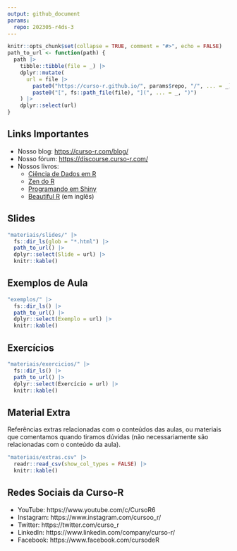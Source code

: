 ```yaml
---
output: github_document
params:
  repo: 202305-r4ds-3
---
```


<!-- README.md is generated from README.Rmd. Please edit that file -->

```r
knitr::opts_chunk$set(collapse = TRUE, comment = "#>", echo = FALSE)
path_to_url <- function(path) {
  path |>
    tibble::tibble(file = _) |>
    dplyr::mutate(
      url = file |>
        paste0("https://curso-r.github.io/", params$repo, "/", ... = _) |>
        paste0("[", fs::path_file(file), "](", ... = _, ")")
    ) |>
    dplyr::select(url)
}
```

## Links Importantes

- Nosso blog: [https://curso-r.com/blog/](https://curso-r.com/blog/)
- Nosso fórum: [https://discourse.curso-r.com/](https://discourse.curso-r.com/)
- Nossos livros:
  - [Ciência de Dados em R](https://livro.curso-r.com/)
  - [Zen do R](https://curso-r.github.io/zen-do-r/)
  - [Programando em Shiny](https://programando-em-shiny.curso-r.com/)
  - [Beautiful R](https://curso-r.github.io/beautiful-r/) (em inglês)

## Slides

```r
"materiais/slides/" |>
  fs::dir_ls(glob = "*.html") |>
  path_to_url() |>
  dplyr::select(Slide = url) |>
  knitr::kable()
```

## Exemplos de Aula

```r
"exemplos/" |>
  fs::dir_ls() |>
  path_to_url() |>
  dplyr::select(Exemplo = url) |>
  knitr::kable()
```

## Exercícios

```r
"materiais/exercicios/" |>
  fs::dir_ls() |>
  path_to_url() |>
  dplyr::select(Exercício = url) |>
  knitr::kable()
```

## Material Extra

Referências extras relacionadas com o conteúdos das aulas, ou materiais que
comentamos quando tiramos dúvidas (não necessariamente são relacionadas com o
conteúdo da aula).

```r
"materiais/extras.csv" |>
  readr::read_csv(show_col_types = FALSE) |>
  knitr::kable()
```

## Redes Sociais da Curso-R

- YouTube: https://www.youtube.com/c/CursoR6
- Instagram: https://www.instagram.com/cursoo_r/
- Twitter: https://twitter.com/curso_r
- LinkedIn: https://www.linkedin.com/company/curso-r/
- Facebook: https://www.facebook.com/cursodeR
